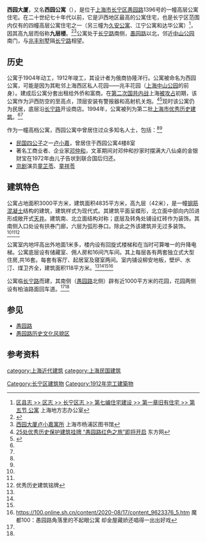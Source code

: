 {{上海市优秀历史建筑 |
省区市 = 上海市 |
名称 = 西园公寓 |
图片 = [[File:West_Park_Mansions_Shanghai.JPG|250px]]|
编号 = 2-133 |
时代 = 1904-1912年|
所在 = [[上海市|上海市]][[长宁区|长宁区]][[愚园路|愚园路]]1396号|
公布 = 1994年 |
}}
'''西园大厦'''，又名'''西园公寓'''（{{lang-en|'''West Park Mansions'''}}），是位于[[上海市|上海市]][[长宁区|长宁区]][[愚园路|愚园路]]1396号的一幢高层公寓住宅。在二十世纪七十年代以前，它是沪西地区最高的公寓住宅，也是长宁区范围内仅有的四幢高层公寓住宅之一（另三幢为[[登云公寓|久安公寓]]、江宁公寓和达华公寓）<ref name=dfz>[http://shtong.gov.cn/newsite/node2/node4/node2249/changning/node15356/node42206/node62991/userobject1ai27797.html 区县志 >> 区志 >> 长宁区志 >> 第七编住宅建设 >> 第一章旧有住宅 >> 第五节 公寓] {{Wayback|url=http://shtong.gov.cn/newsite/node2/node4/node2249/changning/node15356/node42206/node62991/userobject1ai27797.html |date=20160326061710 }}上海地方志办公室</ref>，因其高九层而俗称'''九层楼'''。<ref name=sh>{{cite web|url=http://www.kankanews.com/a/2016-06-24/0017577673.shtml|title=上海秘境：非常有戏的西园大厦|publisher=看看新闻网|accessdate=2017-02-19|date=2016-06-24|archive-date=2019-06-04|archive-url=https://web.archive.org/web/20190604005624/http://www.kankanews.com/a/2016-06-24/0017577673.shtml|dead-url=no}}</ref><ref name=yp>[http://www.yplib.org.cn/structure/jdsh/xx_83062_1.htm 西园大厦卢小嘉寓所] {{Wayback|url=http://www.yplib.org.cn/structure/jdsh/xx_83062_1.htm |date=20140714141027 }}上海市杨浦区图书馆</ref>公寓处于[[长宁路|长宁路]]南侧，[[愚园路|愚园路]]以北，邻近[[上海中山公园|中山公园]]南门，与[[兆丰别墅|兆丰别墅]]隔[[长宁路|长宁路]]相望。

==历史==
公寓于1904年动工，1912年竣工，其设计者为俄商协隆洋行。公寓被命名为西园公寓，可能是因为其毗邻上海西区私人花园——兆丰花园（[[上海中山公园|上海中山公园]]的前身）。建成后公寓分套出租给外侨和富商。在[[第二次国共内战|第二次国共内战]]上海[[上海战役|被攻占]]初期，该公寓作为沪西防空的至高点，顶层安装有警报器和高射机关炮。<ref>[http://www.dayoo.com/roll/201105/14/10000307_104205290.htm 25处优秀历史保护建筑挂牌 “愚园路红色之旅”即将开启] {{Wayback|url=http://www.dayoo.com/roll/201105/14/10000307_104205290.htm |date=20140912182406 }}东方网</ref><ref>{{cite book|title=永不飘散的风情|author =惜珍|publisher=东方出版中心|page =129|isbn=9787547300169}}</ref>现时该公寓仍为民居，底层沿[[长宁路|长宁路]]开设商店。1994年，公寓被列为第二批[[上海市优秀历史建筑|上海市优秀历史建筑]]。<ref name=sh></ref><ref name=yp></ref>

作为一幢高档公寓，西园公寓中曾居住过众多知名人士，包括：<ref name=sh></ref><ref name=yp></ref>
*[[民国四公子|民国四公子]]之一[[卢小嘉|卢小嘉]]，曾居住于西园公寓4楼8室
*著名工商业者、企业家[[邓仲和|邓仲和]]，文革期间对邓仲和抄家时摆满大八仙桌的金银财宝在1972年由儿子告状到联合国后归还。
*[[京剧|京剧]]演员[[童芷苓|童芷苓]]、[[童祥苓|童祥苓]]

==建筑特色==
公寓占地面积3000平方米，建筑面积4835平方米，高九层（42米），是一幢[[钢筋混凝土|钢筋混凝土]]结构的建筑，建筑样式为现代式。其建筑平面呈蝶形，北立面中部向内凹进形成敞开式[[天井|天井]]。建筑南、北立面结构对称；底层及转角处铺设红砖作为装饰。其南侧入口处设有拱券门廊，六层为弧形券口。除此之外该建筑并无过多装饰。<ref name=dfz></ref><ref name=yp></ref><ref>优秀历史建筑铭牌</ref>

公寓室内地坪高出外地面1米多，楼内设有回旋式楼梯和在当时可算唯一的升降电梯。公寓底层设有储藏室、佣人房和16间汽车间。其上每层各有两套独立式大型住房,共16套。每套有客厅、起居室及寝室两间。室内铺设柳安地板，壁炉、水汀、煤卫齐全，建筑面积118平方米。<ref name=dfz></ref><ref name=sh></ref><ref name=yp></ref><ref>https://100.online.sh.cn/content/2020-08/17/content_9623376_5.htm 魔都100：愚园路角落里的不起眼公寓 却金屋藏娇还唱得一出出好戏</ref>

公寓临[[长宁路|长宁路]]而建，其南侧（[[愚园路|愚园路]]北侧）辟有近1000平方米的花园，花园两侧设有柏油路面回车道。<ref name=dfz></ref><ref name=yp></ref>
==参见==
*[[愚园路|愚园路]]
*[[愚园路历史文化风貌区|愚园路历史文化风貌区]]

==参考资料==
{{reflist|2}}

{{第二批上海市优秀历史建筑}}
[[category:上海近代建筑|category:上海近代建筑]]
[[category:上海民国建筑|category:上海民国建筑]]
[[Category:长宁区建筑物|Category:长宁区建筑物]]
[[Category:1912年完工建築物|Category:1912年完工建築物]]